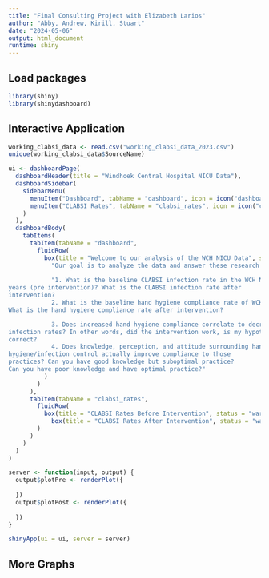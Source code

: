 ```yaml
---
title: "Final Consulting Project with Elizabeth Larios"
author: "Abby, Andrew, Kirill, Stuart"
date: "2024-05-06"
output: html_document
runtime: shiny
---
```


## Load packages
```r
library(shiny)
library(shinydashboard)
```

## Interactive Application
```r

working_clabsi_data <- read.csv("working_clabsi_data_2023.csv")
unique(working_clabsi_data$SourceName)

ui <- dashboardPage(
  dashboardHeader(title = "Windhoek Central Hospital NICU Data"),
  dashboardSidebar(
    sidebarMenu(
      menuItem("Dashboard", tabName = "dashboard", icon = icon("dashboard")),
      menuItem("CLABSI Rates", tabName = "clabsi_rates", icon = icon("chart-line"))
    )
  ),
  dashboardBody(
    tabItems(
      tabItem(tabName = "dashboard",
        fluidRow(
          box(title = "Welcome to our analysis of the WCH NICU Data", status = "primary", solidHeader = TRUE,
            "Our goal is to analyze the data and answer these research questions: ",
            
            "1. What is the baseline CLABSI infection rate in the WCH NICU for the last 5
years (pre intervention)? What is the CLABSI infection rate after
intervention?
            2. What is the baseline hand hygiene compliance rate of WCH NICU nurses?
What is the hand hygiene compliance rate after intervention?

            3. Does increased hand hygiene compliance correlate to decreased CLABSI
infection rates? In other words, did the intervention work, is my hypothesis
correct?
            4. Does knowledge, perception, and attitude surrounding hand
hygiene/infection control actually improve compliance to those
practices? Can you have good knowledge but suboptimal practice?
Can you have poor knowledge and have optimal practice?"
          )
        )
      ),
      tabItem(tabName = "clabsi_rates",
        fluidRow(
          box(title = "CLABSI Rates Before Intervention", status = "warning", plotOutput("plotPre")),
            box(title = "CLABSI Rates After Intervention", status = "warning", plotOutput("plotPost"))
        )
      )
    )
  )
)

server <- function(input, output) {
  output$plotPre <- renderPlot({
    
  })
  output$plotPost <- renderPlot({
    
  })
}

shinyApp(ui = ui, server = server)
```

## More Graphs
